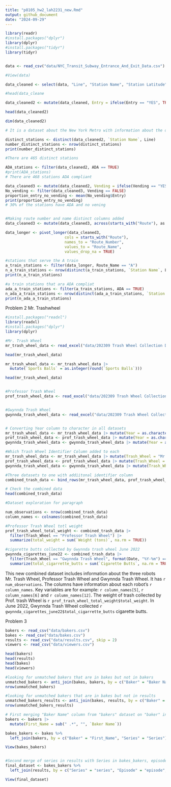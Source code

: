 ```yaml
---
title: "p8105_hw2_lah2231_new.Rmd"
output: github_document
date: "2024-09-29"
---
```


```r
library(readr)
#install.packages("dplyr")
library(dplyr)
#install.packages("tidyr")
library(tidyr)


data <- read_csv("data/NYC_Transit_Subway_Entrance_And_Exit_Data.csv")

#View(data)

data_cleaned <- select(data, "Line", "Station Name", "Station Latitude", "Station Longitude", "Route1", "Route2", "Route3", "Route4", "Route5", "Route6", "Route7", "Route8", "Route9", "Route10", "Route11", "Entry", "Vending", "Entrance Type", "ADA")

#head(data_cleane

data_cleaned2 <- mutate(data_cleaned, Entry = ifelse(Entry == "YES", TRUE, FALSE))

head(data_cleaned2)

dim(data_cleaned2)

# It is a dataset about the New York Metro with information about the different stations, lines, routes, where the stations are located and what the different stations provide. Rows x columns is 1868 x 19.

distinct_stations <- distinct(data_cleaned2, `Station Name`, Line)
number_distinct_stations <- nrow(distinct_stations)
print(number_distinct_stations)

#There are 465 distinct stations

ADA_stations <- filter(data_cleaned2, ADA == TRUE)
#print(ADA_stations)
# There are 468 stations ADA compliant

data_cleaned3 <- mutate(data_cleaned2, Vending = ifelse(Vending == "YES", TRUE, FALSE))
No_vending <- filter(data_cleaned3, Vending == FALSE)
proportion_entry_no_vending <- mean(No_vending$Entry)
print(proportion_entry_no_vending)
# 30% of the stations have ADA and no vening


#Making route number and name distinct columns added
data_cleaned3 <- mutate(data_cleaned3, across(starts_with("Route"), as.character))

data_longer <- pivot_longer(data_cleaned3, 
                          cols = starts_with("Route"), 
                          names_to = "Route_Number", 
                          values_to = "Route_Name", 
                          values_drop_na = TRUE)

#stations that serve the A train
a_train_stations <- filter(data_longer, Route_Name == "A")
n_a_train_stations <- nrow(distinct(a_train_stations, `Station Name`, Line))
print(n_a_train_stations)

#a train stations that ara ADA compliat
ada_a_train_stations <- filter(a_train_stations, ADA == TRUE)
n_ada_a_train_stations <- nrow(distinct(ada_a_train_stations, `Station Name`, Line))
print(n_ada_a_train_stations)
```

Problem 2 Mr. Trashwheel
```r
#install.packages("readxl")
library(readxl)
#install.packages("dplyr")
library(dplyr)

#Mr. Trash Wheel
mr_trash_wheel_data <- read_excel("data/202309 Trash Wheel Collection Data.xlsx", sheet = "Mr. Trash Wheel", skip = 1) |> slice(1:586)

head(mr_trash_wheel_data)

mr_trash_wheel_data <- mr_trash_wheel_data |>
  mutate(`Sports Balls` = as.integer(round(`Sports Balls`)))

head(mr_trash_wheel_data)


#Professor Trash Wheel
prof_trash_wheel_data <- read_excel("data/202309 Trash Wheel Collection Data.xlsx", sheet = "Professor Trash Wheel", skip = 1) |> slice(1:108)


#Gwynnda Trash Wheel
gwynnda_trash_wheel_data <- read_excel("data/202309 Trash Wheel Collection Data.xlsx", sheet = "Gwynnda Trash Wheel", skip = 1) |> slice(1:557)


# Converting Year column to character in all datasets
mr_trash_wheel_data <- mr_trash_wheel_data |> mutate(Year = as.character(Year))
prof_trash_wheel_data <- prof_trash_wheel_data |> mutate(Year = as.character(Year))
gwynnda_trash_wheel_data <- gwynnda_trash_wheel_data |> mutate(Year = as.character(Year))

#Which Trash Wheel Identifier Column added to each
mr_trash_wheel_data <- mr_trash_wheel_data |> mutate(Trash_Wheel = "Mr. Trash Wheel")
prof_trash_wheel_data <- prof_trash_wheel_data |> mutate(Trash_Wheel = "Professor Trash Wheel")
gwynnda_trash_wheel_data <- gwynnda_trash_wheel_data |> mutate(Trash_Wheel = "Gwynnda Trash Wheel")

#Three datasets to one with addiitonal identifier column 
combined_trash_data <- bind_rows(mr_trash_wheel_data, prof_trash_wheel_data, gwynnda_trash_wheel_data)

# Check the combined data
head(combined_trash_data)
```
```r
#Dataset exploration for paragraph

num_observations <- nrow(combined_trash_data)
column_names <- colnames(combined_trash_data)

#Professor Trash Wheel totl weight
prof_trash_wheel_total_weight <- combined_trash_data |>
  filter(Trash_Wheel == "Professor Trash Wheel") |>
  summarize(total_weight = sum(`Weight (tons)`, na.rm = TRUE))

#cigarette butts collected by Gwynnda trash wheel June 2022
gwynnda_cigarettes_june22 <- combined_trash_data |>
  filter(Trash_Wheel == "Gwynnda Trash Wheel", format(Date, "%Y-%m") == "2022-06") |>
  summarize(total_cigarrette_butts = sum(`Cigarette Butts`, na.rm = TRUE))
```

This new combined dataset includes information about the three robots Mr. Trash Wheel, Professor Trash Wheel and Gwynnda Trash Wheel. It has `r num_observations`. The columns have information about each robot's `r column_names `. Key variables are for example: `r column_names[5] `, `r column_names[6] ` and `r column_names[12] `. The weight of trash collected by Prof. trash Wheel is `r prof_trash_wheel_total_weight$total_weight`. In June 2022, Gwynnda Trash Wheel collected `r gwynnda_cigarettes_june22$total_cigarrette_butts` cigarette butts.


Problem 3
```r

bakers <- read_csv("data/bakers.csv")
bakes <- read_csv("data/bakes.csv")
results <- read_csv("data/results.csv", skip = 2)
viewers <- read_csv("data/viewers.csv")

head(bakers)
head(results)
head(bakes)
head(viewers)

#looking for unmatched bakers that are in bakes but not in bakers
unmatched_bakers <- anti_join(bakes, bakers, by = c("Baker" = "Baker Name"))
nrow(unmatched_bakers)

#looking for unmatched bakers that are in bakes but not in results
unmatched_bakers_results <- anti_join(bakes, results, by = c("Baker" = "baker"))
nrow(unmatched_bakers_results)
```

```r

# First merging "Baker Name" column from "bakers" dataset on "baker" in "bakes" dataset which only has first names and "Series"
bakers <- bakers |>
  mutate(First_Name = sub(" .*", "", `Baker Name`))

bakes_bakers <- bakes %>%
  left_join(bakers, by = c("Baker" = "First_Name", "Series" = "Series"))

View(bakes_bakers)


#Second merge of series in results with Series in bakes_bakers, episode in results with Episode in bakes_bakers, baker in results with Baker in bakes_bakers
final_dataset <- bakes_bakers %>%
  left_join(results, by = c("Series" = "series", "Episode" = "episode", "Baker" = "baker"))

View(final_dataset)
```


